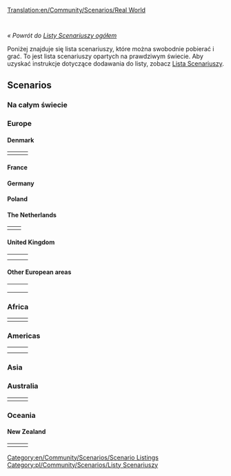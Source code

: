 [[Translation:en/Community/Scenarios/Real World]]

 {{pl/Informacja|Scenariusze dostępne w OpenTTD - [[pl/Manual/Dodatki Online|dodatki online]]}} {{en/-}}

{{pl/Tłumaczenie|oryg. = Scenarios Based on Real World
|z = ang
|Postępy = 5
}}

''« Powrót do [[pl/Community/Scenarios/Main Page|Listy Scenariuszy ogółem]]''

Poniżej znajduje się lista scenariuszy, które można swobodnie pobierać i grać. To jest lista scenariuszy opartych na prawdziwym świecie. Aby uzyskać instrukcje dotyczące dodawania do listy, zobacz [[pl/Community/Scenarios/Main Page|Lista Scenariuszy]].

==Scenarios==

=== Na całym świecie ===

{{en/Scenario/CarstsWorldScenario}}

=== Europe ===

{{en/Scenario/Europe}}

==== Denmark ====

{|
|- valign="top"
|style="border:none;background:white"|
{{en/Scenario/Denmark}}

|style="border:none;background:white"|
{{en/Scenario/Oresund}}

|style="border:none;background:white"|
<!-- {{ ... }} -->

|}

==== France ====

{{en/Scenario/South West France}}

==== Germany ====

{{en/Scenario/German Reunification}}

==== Poland ====

{{en/Scenario/Poland}}

==== The Netherlands ====

{|
|- valign="top"
|style="border:none;background:white"|
{{en/Scenario/Flevoland}} 

|style="border:none;background:white"|
{{en/Scenario/The Netherlands}}

|}

==== United Kingdom ====

{|
|- valign="top"
|style="border:none;background:white"|
{{en/Scenario/North England}}

|style="border:none;background:white"|
{{en/Scenario/North-West Europe}}

|style="border:none;background:white"|
{{en/Scenario/Northumberland, England}} 

|- valign="top"
|style="border:none;background:white"|
{{en/Scenario/South Yorkshire}} 

|style="border:none;background:white"|
{{en/Scenario/United Kingdom}}

|style="border:none;background:white"|
{{en/Scenario/Isle Of Wight}}

|}

==== Other European areas ====

{|
|- valign="top"
|style="border:none;background:white"|
{{en/Scenario/Iceland}}

|style="border:none;background:white"|
{{en/Scenario/Italy}}

|style="border:none;background:white"|
{{en/Scenario/Lithuania}}

|- valign="top"
|style="border:none;background:white"|
{{en/Scenario/Latvia}}

|style="border:none;background:white"|
{{en/Scenario/Malta}}

|style="border:none;background:white"|
{{en/Scenario/Czech Republic}}

|- valign="top"
|style="border:none;background:white"|
{{en/Scenario/Croatia Dalmatia}}

|}

=== Africa ===

{|
|- valign="top"
|style="border:none;background:white"|
{{en/Scenario/Alexander to Karthoum}}

|style="border:none;background:white"|
<!-- {{ ... }} -->

|style="border:none;background:white"|
<!-- {{ ... }} -->

|}

=== Americas ===

{|
|- valign="top"
|style="border:none;background:white"|
{{en/Scenario/Cuba}}

|style="border:none;background:white"|
{{en/Scenario/Florida}}

|style="border:none;background:white"|
{{en/Scenario/Jamaica}}

|-
|style="border:none;background:white"|
{{en/Scenario/South America}}

|style="border:none;background:white"|
{{en/Scenario/Colorado}}
|}

=== Asia ===


=== Australia ===

{|
|- valign="top"
|style="border:none;background:white"|
{{en/Scenario/Australia Flat}}

|style="border:none;background:white"|
{{en/Scenario/SE Australia}} 

|style="border:none;background:white"|
{{en/Scenario/Tasmania}}

|}

=== Oceania ===


==== New Zealand ====

{|
|- valign="top"
|style="border:none;background:white"|
{{en/Scenario/Chatham Islands}}

|style="border:none;background:white"|
{{en/Scenario/New Zealand North Island}}

|style="border:none;background:white"|
{{en/Scenario/New Zealand South Island arctic}} 

|}

[[Category:en/Community/Scenarios/Scenario Listings]] [[Category:pl/Community/Scenarios/Listy Scenariuszy]]